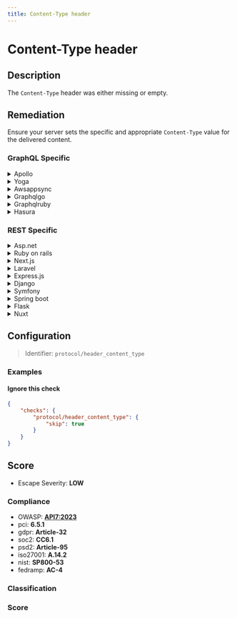 ```yaml
---
title: Content-Type header
---
```


# Content-Type header

## Description

The `Content-Type` header was either missing or empty.


## Remediation

Ensure your server sets the specific and appropriate `Content-Type` value for the delivered content.



### GraphQL Specific

<details>
    <summary>Apollo</summary>

When using Apollo with Express.js, [helmet](https://www.npmjs.com/package/helmet) can take care of the security headers.

</details>

<details>
    <summary>Yoga</summary>

For GraphQL Yoga, you can use middleware to set the `Content-Type` header. Here's an example using Express middleware:

</details>

<details>
    <summary>Awsappsync</summary>

* Add security headers with the API Gateway
Put your AppSync API behind an API Gateway and configure it to act as a proxy to your AppSync endpoint (e.g., using the HTTP Proxy feature).
[API Gateway Documentation](https://docs.aws.amazon.com/apigateway/latest/developerguide/welcome.html) Then you can manually add headers to each resource. (There is only one resource if your API Gateway is only used to proxy a single AppSync endpoint)
Here is an example of security headers you can add :
```Cache-Control: no-store
Content-Security-Policy: default-src 'self'
Strict-Transport-Security: max-age=63072000
X-Content-Type-Options: nosniff
X-Frame-Options: SAMEORIGIN
X-XSS-Protection: 1; mode=block```
* Add security headers using only AWS AppSync
AWS AppSync currently does not allow to append custom headers to every response. However, custom response headers can be configured individually for every resolver by using response mapping templates.
To do this, go to:
  - AppSync > {Your App} > Schema
For every attached resolver :
  - Go to the resolver configuration
  - In the "Configure the response mapping template" section, add this :
```php
$util.http.addResponseHeader("Cache-Control", "no-store")
$util.http.addResponseHeader("Content-Security-Policy" , "default-src 'self'")
$util.http.addResponseHeader("Strict-Transport-Security", "max-age=63072000")
$util.http.addResponseHeader("X-Content-Type-Options", "nosniff")
$util.http.addResponseHeader("X-Frame-Options", "SAMEORIGIN")
$util.http.addResponseHeader("X-XSS-Protection", "1; mode=block") 
```

</details>

<details>
    <summary>Graphqlgo</summary>

You can use a HTTP middleware to add security headers.
For instance, with [srikrsna/security-headers](https://github.com/srikrsna/security-headers):

</details>

<details>
    <summary>Graphqlruby</summary>

In GraphQL-Ruby, you can set response headers in the context within each resolver or by using a middleware. Here's an example of setting headers in a middleware:

</details>

<details>
    <summary>Hasura</summary>

With Hasura, you can set response headers using Actions or Remote Schemas. For Actions, you can define the headers in the handler's response. For Remote Schemas, you can set the headers in your server configuration. Here's an example for an Action handler:

</details>


### REST Specific

<details>
    <summary>Asp.net</summary>

In ASP.NET, set the Content-Type header in the response object.

</details>

<details>
    <summary>Ruby on rails</summary>

In Ruby on Rails, set the Content-Type header using the `response` object.

</details>

<details>
    <summary>Next.js</summary>

In Next.js API routes, set the Content-Type header using the `res` object.

</details>

<details>
    <summary>Laravel</summary>

In Laravel, set the Content-Type header in the response using the `header` method.

</details>

<details>
    <summary>Express.js</summary>

In Express.js, set the Content-Type header using the `res` object.

</details>

<details>
    <summary>Django</summary>

In Django, set the Content-Type header using the `HttpResponse` object.

</details>

<details>
    <summary>Symfony</summary>

In Symfony, set the Content-Type header using the `Response` object.

</details>

<details>
    <summary>Spring boot</summary>

In Spring Boot, set the Content-Type header using the `HttpServletResponse` object.

</details>

<details>
    <summary>Flask</summary>

In Flask, set the Content-Type header using the `response` object.

</details>

<details>
    <summary>Nuxt</summary>

In Nuxt.js, set the Content-Type header using the `res` object in serverMiddleware.

</details>

## Configuration

> Identifier: `protocol/header_content_type`



### Examples



#### Ignore this check

```json
{
    "checks": {
        "protocol/header_content_type": {
            "skip": true
        }
    }
}
```




## Score

- Escape Severity: **<span className="low-severity">LOW</span>**

### Compliance

- OWASP: **[API7:2023](https://github.com/OWASP/API-Security/blob/master/editions/2023/en/0xa7-server-side-request-forgery.md)**
- pci: **6.5.1**
- gdpr: **Article-32**
- soc2: **CC6.1**
- psd2: **Article-95**
- iso27001: **A.14.2**
- nist: **SP800-53**
- fedramp: **AC-4**

### Classification






### Score




